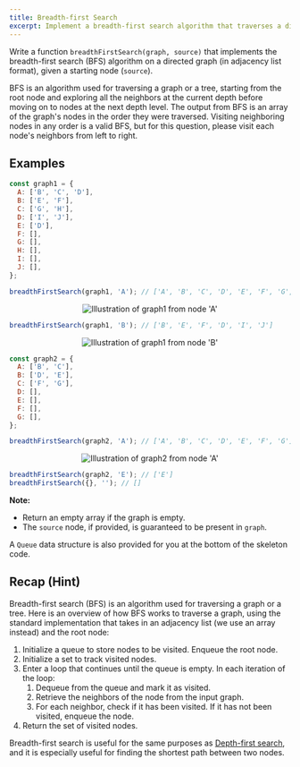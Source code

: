```yaml
---
title: Breadth-first Search
excerpt: Implement a breadth-first search algorithm that traverses a directed graph in a breadth-first manner
---
```


Write a function `breadthFirstSearch(graph, source)` that implements the breadth-first search (BFS) algorithm on a directed graph (in adjacency list format), given a starting node (`source`).

BFS is an algorithm used for traversing a graph or a tree, starting from the root node and exploring all the neighbors at the current depth before moving on to nodes at the next depth level. The output from BFS is an array of the graph's nodes in the order they were traversed. Visiting neighboring nodes in any order is a valid BFS, but for this question, please visit each node's neighbors from left to right.

## Examples

```js
const graph1 = {
  A: ['B', 'C', 'D'],
  B: ['E', 'F'],
  C: ['G', 'H'],
  D: ['I', 'J'],
  E: ['D'],
  F: [],
  G: [],
  H: [],
  I: [],
  J: [],
};

breadthFirstSearch(graph1, 'A'); // ['A', 'B', 'C', 'D', 'E', 'F', 'G', 'H', 'I', 'J']
```

<center>
  <img
    src="/img/questions/breadth-first-search/graph1a.png"
    alt="Illustration of graph1 from node 'A' "
    style={{ width: '50%' }}
  />
</center>

```js
breadthFirstSearch(graph1, 'B'); // ['B', 'E', 'F', 'D', 'I', 'J']
```

<center>
  <img
    src="/img/questions/breadth-first-search/graph1b.png"
    alt="Illustration of graph1 from node 'B' "
    style={{ width: '30%' }}
  />
</center>

```js
const graph2 = {
  A: ['B', 'C'],
  B: ['D', 'E'],
  C: ['F', 'G'],
  D: [],
  E: [],
  F: [],
  G: [],
};

breadthFirstSearch(graph2, 'A'); // ['A', 'B', 'C', 'D', 'E', 'F', 'G']
```

<center>
  <img
    src="/img/questions/breadth-first-search/graph2a.png"
    alt="Illustration of graph2 from node 'A' "
    style={{ width: '50%' }}
  />
</center>

```js
breadthFirstSearch(graph2, 'E'); // ['E']
breadthFirstSearch({}, ''); // []
```

**Note:**

- Return an empty array if the graph is empty.
- The `source` node, if provided, is guaranteed to be present in `graph`.

A `Queue` data structure is also provided for you at the bottom of the skeleton code.

## Recap (Hint)

Breadth-first search (BFS) is an algorithm used for traversing a graph or a tree. Here is an overview of how BFS works to traverse a graph, using the standard implementation that takes in an adjacency list (we use an array instead) and the root node:

1. Initialize a queue to store nodes to be visited. Enqueue the root node.
1. Initialize a set to track visited nodes.
1. Enter a loop that continues until the queue is empty. In each iteration of the loop:
   1. Dequeue from the queue and mark it as visited.
   1. Retrieve the neighbors of the node from the input graph.
   1. For each neighbor, check if it has been visited. If it has not been visited, enqueue the node.
1. Return the set of visited nodes.

Breadth-first search is useful for the same purposes as [Depth-first search](/questions/javascript/depth-first-search), and it is especially useful for finding the shortest path between two nodes.

